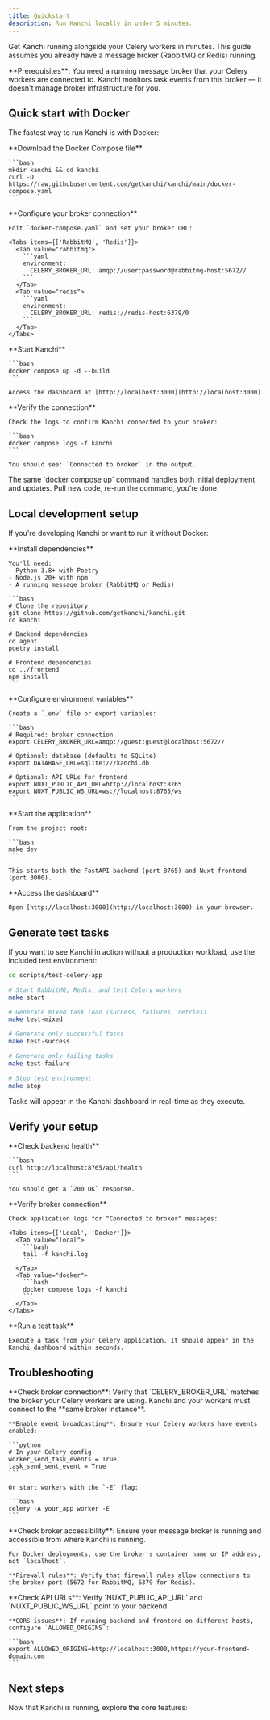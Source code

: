 ```yaml
---
title: Quickstart
description: Run Kanchi locally in under 5 minutes.
---
```



Get Kanchi running alongside your Celery workers in minutes. This guide assumes you already have a message broker (RabbitMQ or Redis) running.

<Callout type="warn">
**Prerequisites**: You need a running message broker that your Celery workers are connected to. Kanchi monitors task events from this broker — it doesn't manage broker infrastructure for you.
</Callout>

## Quick start with Docker

The fastest way to run Kanchi is with Docker:

<Steps>
  <Step>
    **Download the Docker Compose file**

    ```bash
    mkdir kanchi && cd kanchi
    curl -O https://raw.githubusercontent.com/getkanchi/kanchi/main/docker-compose.yaml
    ```
  </Step>

  <Step>
    **Configure your broker connection**

    Edit `docker-compose.yaml` and set your broker URL:

    <Tabs items={['RabbitMQ', 'Redis']}>
      <Tab value="rabbitmq">
        ```yaml
        environment:
          CELERY_BROKER_URL: amqp://user:password@rabbitmq-host:5672//
        ```
      </Tab>
      <Tab value="redis">
        ```yaml
        environment:
          CELERY_BROKER_URL: redis://redis-host:6379/0
        ```
      </Tab>
    </Tabs>
  </Step>

  <Step>
    **Start Kanchi**

    ```bash
    docker compose up -d --build
    ```

    Access the dashboard at [http://localhost:3000](http://localhost:3000)
  </Step>

  <Step>
    **Verify the connection**

    Check the logs to confirm Kanchi connected to your broker:

    ```bash
    docker compose logs -f kanchi
    ```

    You should see: `Connected to broker` in the output.
  </Step>
</Steps>

<Callout>
The same `docker compose up` command handles both initial deployment and updates. Pull new code, re-run the command, you're done.
</Callout>

## Local development setup

If you're developing Kanchi or want to run it without Docker:

<Steps>
  <Step>
    **Install dependencies**

    You'll need:
    - Python 3.8+ with Poetry
    - Node.js 20+ with npm
    - A running message broker (RabbitMQ or Redis)

    ```bash
    # Clone the repository
    git clone https://github.com/getkanchi/kanchi.git
    cd kanchi

    # Backend dependencies
    cd agent
    poetry install

    # Frontend dependencies
    cd ../frontend
    npm install
    ```
  </Step>

  <Step>
    **Configure environment variables**

    Create a `.env` file or export variables:

    ```bash
    # Required: broker connection
    export CELERY_BROKER_URL=amqp://guest:guest@localhost:5672//

    # Optional: database (defaults to SQLite)
    export DATABASE_URL=sqlite:///kanchi.db

    # Optional: API URLs for frontend
    export NUXT_PUBLIC_API_URL=http://localhost:8765
    export NUXT_PUBLIC_WS_URL=ws://localhost:8765/ws
    ```
  </Step>

  <Step>
    **Start the application**

    From the project root:

    ```bash
    make dev
    ```

    This starts both the FastAPI backend (port 8765) and Nuxt frontend (port 3000).
  </Step>

  <Step>
    **Access the dashboard**

    Open [http://localhost:3000](http://localhost:3000) in your browser.
  </Step>
</Steps>

## Generate test tasks

If you want to see Kanchi in action without a production workload, use the included test environment:

```bash
cd scripts/test-celery-app

# Start RabbitMQ, Redis, and test Celery workers
make start

# Generate mixed task load (success, failures, retries)
make test-mixed

# Generate only successful tasks
make test-success

# Generate only failing tasks
make test-failure

# Stop test environment
make stop
```

Tasks will appear in the Kanchi dashboard in real-time as they execute.

## Verify your setup

<Steps>
  <Step>
    **Check backend health**

    ```bash
    curl http://localhost:8765/api/health
    ```

    You should get a `200 OK` response.
  </Step>

  <Step>
    **Verify broker connection**

    Check application logs for "Connected to broker" messages:

    <Tabs items={['Local', 'Docker']}>
      <Tab value="local">
        ```bash
        tail -f kanchi.log
        ```
      </Tab>
      <Tab value="docker">
        ```bash
        docker compose logs -f kanchi
        ```
      </Tab>
    </Tabs>
  </Step>

  <Step>
    **Run a test task**

    Execute a task from your Celery application. It should appear in the Kanchi dashboard within seconds.
  </Step>
</Steps>

## Troubleshooting

<Accordions type="single" collapsible>
  <Accordion title="No tasks appearing in dashboard" value="no-tasks">
    **Check broker connection**: Verify that `CELERY_BROKER_URL` matches the broker your Celery workers are using. Kanchi and your workers must connect to the **same broker instance**.

    **Enable event broadcasting**: Ensure your Celery workers have events enabled:

    ```python
    # In your Celery config
    worker_send_task_events = True
    task_send_sent_event = True
    ```

    Or start workers with the `-E` flag:

    ```bash
    celery -A your_app worker -E
    ```
  </Accordion>

  <Accordion title="Connection refused errors" value="connection-refused">
    **Check broker accessibility**: Ensure your message broker is running and accessible from where Kanchi is running.

    For Docker deployments, use the broker's container name or IP address, not `localhost`.

    **Firewall rules**: Verify that firewall rules allow connections to the broker port (5672 for RabbitMQ, 6379 for Redis).
  </Accordion>

  <Accordion title="Frontend can't connect to backend" value="frontend-connection">
    **Check API URLs**: Verify `NUXT_PUBLIC_API_URL` and `NUXT_PUBLIC_WS_URL` point to your backend.

    **CORS issues**: If running backend and frontend on different hosts, configure `ALLOWED_ORIGINS`:

    ```bash
    export ALLOWED_ORIGINS=http://localhost:3000,https://your-frontend-domain.com
    ```
  </Accordion>
</Accordions>

## Next steps

Now that Kanchi is running, explore the core features:

<Cards className="mt-6">
  <Card href="/docs/features/search-filtering" title="Task Search" description="Find specific tasks quickly with advanced filtering." />
  <Card href="/docs/core/worker-health" title="Worker Health" description="Track worker status and performance." />
  <Card href="/docs/core/orphan-detection" title="Orphan Detection" description="Identify and recover abandoned tasks." />
  <Card href="/docs/core/workflow-automation" title="Workflows" description="Automate responses to task failures." />
</Cards>
